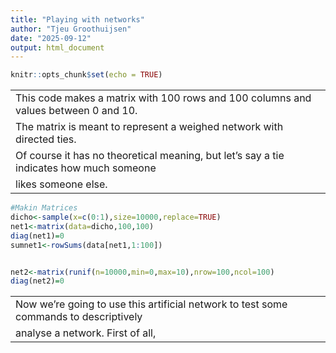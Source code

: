 ```yaml
---
title: "Playing with networks"
author: "Tjeu Groothuijsen"
date: "2025-09-12"
output: html_document
---
```


```r
knitr::opts_chunk$set(echo = TRUE)
```

---
This code makes a matrix with 100 rows and 100 columns and values between 0 and 10.
The matrix is meant to represent a weighed network with directed ties.
Of course it has no theoretical meaning, but let's say a tie indicates how much someone 
likes someone else.
---

```r
#Makin Matrices
dicho<-sample(x=c(0:1),size=10000,replace=TRUE)
net1<-matrix(data=dicho,100,100)
diag(net1)=0
sumnet1<-rowSums(data[net1,1:100])


net2<-matrix(runif(n=10000,min=0,max=10),nrow=100,ncol=100)
diag(net2)=0
```

---
Now we're going to use this artificial network to test some commands to descriptively
analyse a network. First of all, 
---